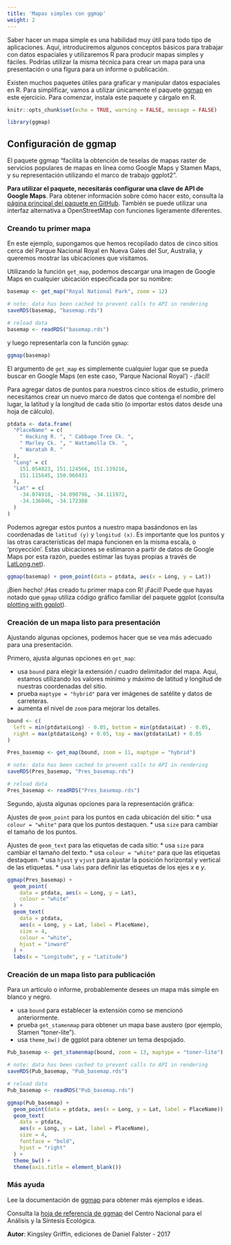 ```yaml
---
title: 'Mapas simples con ggmap'
weight: 2
---
```


Saber hacer un mapa simple es una habilidad muy útil para todo tipo de aplicaciones. Aquí, introduciremos algunos conceptos básicos para trabajar con datos espaciales y utilizaremos R para producir mapas simples y fáciles. Podrías utilizar la misma técnica para crear un mapa para una presentación o una figura para un informe o publicación.

Existen muchos paquetes útiles para graficar y manipular datos espaciales en R. Para simplificar, vamos a utilizar únicamente el paquete [ggmap](https://cran.r-project.org/web/packages/ggmap/index.html) en este ejercicio. Para comenzar, instala este paquete y cárgalo en R.


```r
knitr::opts_chunk$set(echo = TRUE, warning = FALSE, message = FALSE)
```

```r
library(ggmap)
```
  
## Configuración de ggmap

El paquete ggmap "facilita la obtención de teselas de mapas raster de servicios populares de mapas en línea como Google Maps y Stamen Maps, y su representación utilizando el marco de trabajo ggplot2".

**Para utilizar el paquete, necesitarás configurar una clave de API de Google Maps**. Para obtener información sobre cómo hacer esto, consulta la [página principal del paquete en GitHub](https://github.com/dkahle/ggmap). También se puede utilizar una interfaz alternativa a OpenStreetMap con funciones ligeramente diferentes.

### Creando tu primer mapa

En este ejemplo, supongamos que hemos recopilado datos de cinco sitios cerca del Parque Nacional Royal en Nueva Gales del Sur, Australia, y queremos mostrar las ubicaciones que visitamos.

Utilizando la función `get_map`, podemos descargar una imagen de Google Maps en cualquier ubicación especificada por su nombre:


```r
basemap <- get_map("Royal National Park", zoom = 12)
```

```r
# note: data has been cached to prevent calls to API in rendering
saveRDS(basemap, "basemap.rds")
```

```r
# reload data
basemap <- readRDS("basemap.rds")
```

y luego representarla con la función `ggmap`:

```r
ggmap(basemap)
```


El argumento de `get_map` es simplemente cualquier lugar que se pueda buscar en Google Maps (en este caso, 'Parque Nacional Royal') - ¡fácil!

Para agregar datos de puntos para nuestros cinco sitios de estudio, primero necesitamos crear un nuevo marco de datos que contenga el nombre del lugar, la latitud y la longitud de cada sitio (o importar estos datos desde una hoja de cálculo).

```r
ptdata <- data.frame(
  "PlaceName" = c(
    " Hacking R. ", " Cabbage Tree Ck. ",
    " Marley Ck. ", " Wattamolla Ck. ",
    " Waratah R. "
  ),
  "Long" = c(
    151.054823, 151.124566, 151.139216,
    151.115645, 150.960431
  ),
  "Lat" = c(
    -34.074918, -34.090796, -34.111972,
    -34.136046, -34.172308
  )
)
```


Podemos agregar estos puntos a nuestro mapa basándonos en las coordenadas de `latitud (y)` y `longitud (x)`. Es importante que los puntos y las otras características del mapa funcionen en la misma escala, o 'proyección'. Estas ubicaciones se estimaron a partir de datos de Google Maps por esta razón, puedes estimar las tuyas propias a través de [LatLong.net](http://latlong.net)).


```r
ggmap(basemap) + geom_point(data = ptdata, aes(x = Long, y = Lat))
```
 
  
¡Bien hecho! ¡Has creado tu primer mapa con R! ¡Fácil! Puede que hayas notado que `ggmap` utiliza código gráfico familiar del paquete ggplot (consulta [plotting with ggplot](/graphics/ggplot/)).

### Creación de un mapa listo para presentación

Ajustando algunas opciones, podemos hacer que se vea más adecuado para una presentación.

Primero, ajusta algunas opciones en `get_map`:

* usa `bound` para elegir la extensión / cuadro delimitador del mapa. Aquí, estamos utilizando los valores mínimo y máximo de latitud y longitud de nuestras coordenadas del sitio.
* prueba `maptype = "hybrid"` para ver imágenes de satélite y datos de carreteras.
* aumenta el nivel de `zoom` para mejorar los detalles.

  
```r
bound <- c(
  left = min(ptdata$Long) - 0.05, bottom = min(ptdata$Lat) - 0.05,
  right = max(ptdata$Long) + 0.05, top = max(ptdata$Lat) + 0.05
)
```

```r
Pres_basemap <- get_map(bound, zoom = 11, maptype = "hybrid")
```

```r
# note: data has been cached to prevent calls to API in rendering
saveRDS(Pres_basemap, "Pres_basemap.rds")
```

```r
# reload data
Pres_basemap <- readRDS("Pres_basemap.rds")
```


Segundo, ajusta algunas opciones para la representación gráfica:

Ajustes de `geom_point` para los puntos en cada ubicación del sitio:
* usa `colour = "white"` para que los puntos destaquen.
* usa `size` para cambiar el tamaño de los puntos.

Ajustes de `geom_text` para las etiquetas de cada sitio:
* usa `size` para cambiar el tamaño del texto.
* usa `colour = "white"` para que las etiquetas destaquen.
* usa `hjust` y `vjust` para ajustar la posición horizontal y vertical de las etiquetas.
* usa `labs` para definir las etiquetas de los ejes *x* e *y*.


```r
ggmap(Pres_basemap) +
  geom_point(
    data = ptdata, aes(x = Long, y = Lat),
    colour = "white"
  ) +
  geom_text(
    data = ptdata,
    aes(x = Long, y = Lat, label = PlaceName),
    size = 4,
    colour = "white",
    hjust = "inward"
  ) +
  labs(x = "Longitude", y = "Latitude")
```

### Creación de un mapa listo para publicación

Para un artículo o informe, probablemente desees un mapa más simple en blanco y negro.

* usa `bound` para establecer la extensión como se mencionó anteriormente.
* prueba `get_stamenmap` para obtener un mapa base austero (por ejemplo, Stamen "toner-lite").
* usa `theme_bw()` de ggplot para obtener un tema despojado.
 

```r
Pub_basemap <- get_stamenmap(bound, zoom = 13, maptype = "toner-lite")
```

```r
# note: data has been cached to prevent calls to API in rendering
saveRDS(Pub_basemap, "Pub_basemap.rds")
```

```r
# reload data
Pub_basemap <- readRDS("Pub_basemap.rds")
```


```r
ggmap(Pub_basemap) +
  geom_point(data = ptdata, aes(x = Long, y = Lat, label = PlaceName)) +
  geom_text(
    data = ptdata,
    aes(x = Long, y = Lat, label = PlaceName),
    size = 4,
    fontface = "bold",
    hjust = "right"
  ) +
  theme_bw() +
  theme(axis.title = element_blank())
```

### Más ayuda

Lee la documentación de [ggmap](https://cran.r-project.org/web/packages/ggmap/index.html) para obtener más ejemplos e ideas.

Consulta la [hoja de referencia de ggmap](https://www.nceas.ucsb.edu/~frazier/RSpatialGuides/ggmap/ggmapCheatsheet.pdf) del Centro Nacional para el Análisis y la Síntesis Ecológica.

**Autor**: Kingsley Griffin, ediciones de Daniel Falster - 2017



